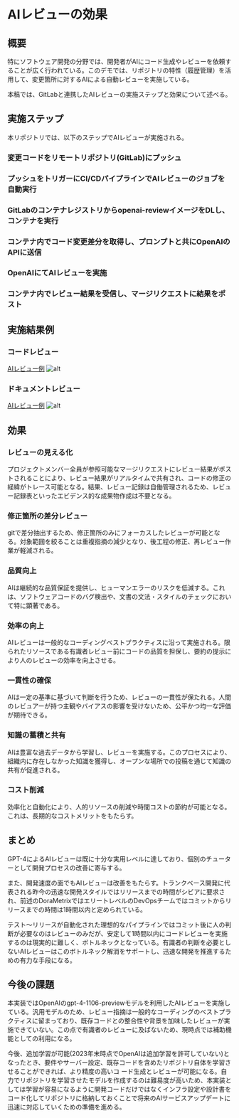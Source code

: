 # AIレビューの効果

## 概要

特にソフトウェア開発の分野では、開発者がAIにコード生成やレビューを依頼することが広く行われている。このデモでは、リポジトリの特性（履歴管理）を活用して、変更箇所に対するAIによる自動レビューを実施している。

本稿では、GitLabと連携したAIレビューの実施ステップと効果について述べる。

## 実施ステップ

本リポジトリでは、以下のステップでAIレビューが実施される。


<Steps>

### 変更コードをリモートリポジトリ(GitLab)にプッシュ

### プッシュをトリガーにCI/CDパイプラインでAIレビューのジョブを自動実行

### GitLabのコンテナレジストリからopenai-reviewイメージをDLし、コンテナを実行

### コンテナ内でコード変更差分を取得し、プロンプトと共にOpenAIのAPIに送信

### OpenAIにてAIレビューを実施

### コンテナ内でレビュー結果を受信し、マージリクエストに結果をポスト

</Steps>

## 実施結果例

### コードレビュー

[AIレビュー例](https://gitlab.com/taku-miyanaga/openai-review/-/merge_requests/1#note_1710772050)
![alt](./img/ai-review-screenshot.png)

### ドキュメントレビュー

[AIレビュー例](https://gitlab.com/taku-miyanaga/docs/-/merge_requests/1#note_1711747535)
![alt](./img/ai-review-screenshot2.png)

## 効果

### レビューの見える化

プロジェクトメンバー全員が参照可能なマージリクエストにレビュー結果がポストされることにより、レビュー結果がリアルタイムで共有され、コードの修正の経緯がトレース可能となる。結果、レビュー記録は自働管理されるため、レビュー記録表といったエビデンス的な成果物作成は不要となる。

### 修正箇所の差分レビュー

gitで差分抽出するため、修正箇所のみにフォーカスしたレビューが可能となる。対象範囲を絞ることは重複指摘の減少となり、後工程の修正、再レビュー作業が軽減される。

### 品質向上

AIは継続的な品質保証を提供し、ヒューマンエラーのリスクを低減する。これは、ソフトウェアコードのバグ検出や、文書の文法・スタイルのチェックにおいて特に顕著である。

### 効率の向上

AIレビューは一般的なコーディングベストプラクティスに沿って実施される。限られたリソースである有識者レビュー前にコードの品質を担保し、要約の提示により人のレビューの効率を向上させる。

### 一貫性の確保

AIは一定の基準に基づいて判断を行うため、レビューの一貫性が保たれる。人間のレビュアーが持つ主観やバイアスの影響を受けないため、公平かつ均一な評価が期待できる。

### 知識の蓄積と共有

AIは豊富な過去データから学習し、レビューを実施する。このプロセスにより、組織内に存在しなかった知識を獲得し、オープンな場所での投稿を通じて知識の共有が促進される。

### コスト削減

効率化と自動化により、人的リソースの削減や時間コストの節約が可能となる。これは、長期的なコストメリットをもたらす。

## まとめ

GPT-4によるAIレビューは既に十分な実用レベルに達しており、個別のチューターとして開発プロセスの改善に寄与する。

また、開発速度の面でもAIレビューは改善をもたらす。トランクベース開発に代表される昨今の迅速な開発スタイルではリリースまでの時間がシビアに要求され、前述のDoraMetrixではエリートレベルのDevOpsチームではコミットからリリースまでの時間は1時間以内と定められている。

テスト〜リリースが自動化された理想的なパイプラインではコミット後に人の判断が必要なのはレビューのみだが、安定して1時間以内にコードレビューを実施するのは現実的に難しく、ボトルネックとなっている。有識者の判断を必要としないAIレビューはこのボトルネック解消をサポートし、迅速な開発を推進するための有力な手段になる。

## 今後の課題

本実装ではOpenAIのgpt-4-1106-previewモデルを利用したAIレビューを実施している。汎用モデルのため、レビュー指摘は一般的なコーディングのベストプラクティスに留まっており、既存コードとの整合性や背景を加味したレビューが実施できていない。この点で有識者のレビューに及ばないため、現時点では補助機能としての利用になる。

今後、追加学習が可能(2023年末時点でOpenAIは追加学習を許可していない)となったとき、要件やサーバー設定、既存コードを含めたリポジトリ自体を学習させることができれば、より精度の高いコ
ード生成とレビューが可能になる。自力でリポジトリを学習させたモデルを作成するのは難易度が高いため、本実装としては学習が容易になるように開発コードだけではなくインフラ設定や設計書をコード化してリポジトリに格納しておくことで将来のAIサービスアップデートに迅速に対応していくための準備を進める。
